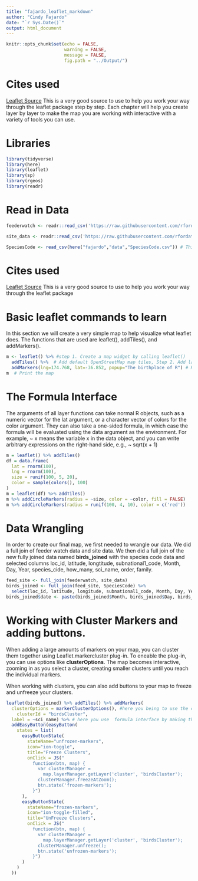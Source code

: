 ```yaml
---
title: "fajardo_leaflet_markdown"
author: "Cindy Fajardo"
date: "`r Sys.Date()`"
output: html_document
---
```


```r
knitr::opts_chunk$set(echo = FALSE,
                      warning = FALSE,
                      message = FALSE,
                      fig.path = "../Output/")
```

# Cites used
[Leaflet Source](https://rstudio.github.io/leaflet/map_widget.html)
This is a very good source to use to help you work your way through the leaflet package step by step. Each chapter will help you create layer by layer to make the map you are working with interactive with a variety of tools you can use.

# Libraries
```r
library(tidyverse)
library(here)
library(leaflet)
library(sp)
library(rgeos)
library(readr)
```


# Read in Data
```r
feederwatch <- readr::read_csv('https://raw.githubusercontent.com/rfordatascience/tidytuesday/master/data/2023/2023-01-10/PFW_2021_public.csv')

site_data <- readr::read_csv('https://raw.githubusercontent.com/rfordatascience/tidytuesday/master/data/2023/2023-01-10/PFW_count_site_data_public_2021.csv')

SpeciesCode <- read_csv(here("fajardo","data","SpeciesCode.csv")) # This CSV file was downloaded from Project FeederWatch Data Dictionary found here (https://drive.google.com/file/d/1kHmx2XhA2MJtEyTNMpwqTQEnoa9M7Il2/view)
```

# Cites used
[Leaflet Source](https://rstudio.github.io/leaflet/map_widget.html)
This is a very good source to use to help you work your way through the leaflet package

# Basic leaflet commands to learn
In this section we will create a very simple map to help visualize what leaflet does. The functions that are used are leaflet(), addTiles(), and addMarkers().
```r
m <- leaflet() %>% #step 1. Create a map widget by calling leaflet()
  addTiles() %>%  # Add default OpenStreetMap map tiles, Step 2. Add layers (i.e., features) to the map by using layer functions (e.g. addTiles, addMarkers, addPolygons) to modify the map widget
  addMarkers(lng=174.768, lat=-36.852, popup="The birthplace of R") # Repeat step 2 as desired. When using markers you must must use longitude and latitude in order for the markers to be placed on the map.
m  # Print the map

```


# The Formula Interface
The arguments of all layer functions can take normal R objects, such as a numeric vector for the lat argument, or a character vector of colors for the color argument. They can also take a one-sided formula, in which case the formula will be evaluated using the data argument as the environment. For example, ~ x means the variable x in the data object, and you can write arbitrary expressions on the right-hand side, e.g., ~ sqrt(x + 1)
```r
m = leaflet() %>% addTiles()
df = data.frame(
  lat = rnorm(100),
  lng = rnorm(100),
  size = runif(100, 5, 20),
  color = sample(colors(), 100)
)
m = leaflet(df) %>% addTiles()
m %>% addCircleMarkers(radius = ~size, color = ~color, fill = FALSE)
m %>% addCircleMarkers(radius = runif(100, 4, 10), color = c('red'))
```


# Data Wrangling
In order to create our final map, we first needed to wrangle our data. We did a full join of feeder watch data and site data. We then did a full join of the new fully joined data named **birds_joined** with the species code data and selected columns loc_id, latitude, longtitude, subnational1_code, Month, Day, Year, species_cide, how_many, sci_name, order, family.
```r
feed_site <- full_join(feederwatch, site_data)
birds_joined <- full_join(feed_site, SpeciesCode) %>% 
  select(loc_id, latitude, longitude, subnational1_code, Month, Day, Year, species_code, how_many, sci_name, order, family)
birds_joined$date <- paste(birds_joined$Month, birds_joined$Day, birds_joined$Year, sep = "/") # the paste function is an R based command that will merge columns together and you can separate the values with a character, like "\", sourced from (https://datasharkie.com/how-to-merge-two-columns-in-r/) 
```

# Working with Cluster Markers and adding buttons.
When adding a large amounts of markers on your map, you can cluster them together using Leaflet.markercluster plug-in. To eneable the plug-in, you can use options like **clusterOptions**. The map becomes interactive, zooming in as you select a cluster, creating smaller clusters until you reach the individual markers.

When working with clusters, you can also add buttons to your map to freeze and unfreeze your clusters. 
```r
leaflet(birds_joined) %>% addTiles() %>% addMarkers(
  clusterOptions = markerClusterOptions(), #here you being to use the cluster option plug in
    clusterId = "birdsCluster",
  label = ~sci_name) %>% # here you use  formula interface by making the label the scientific name of the bird that was seen.
  addEasyButton(easyButton(  
    states = list(
      easyButtonState( 
        stateName="unfrozen-markers",
        icon="ion-toggle", 
        title="Freeze Clusters",
        onClick = JS(" 
          function(btn, map) {
            var clusterManager =
              map.layerManager.getLayer('cluster', 'birdsCluster');
            clusterManager.freezeAtZoom();
            btn.state('frozen-markers');
          }")
      ),
      easyButtonState( 
        stateName="frozen-markers",
        icon="ion-toggle-filled", 
        title="UnFreeze Clusters",
        onClick = JS(" 
          function(btn, map) {
            var clusterManager =
              map.layerManager.getLayer('cluster', 'birdsCluster');
            clusterManager.unfreeze();
            btn.state('unfrozen-markers');
          }")
      )
    )
  ))
```

